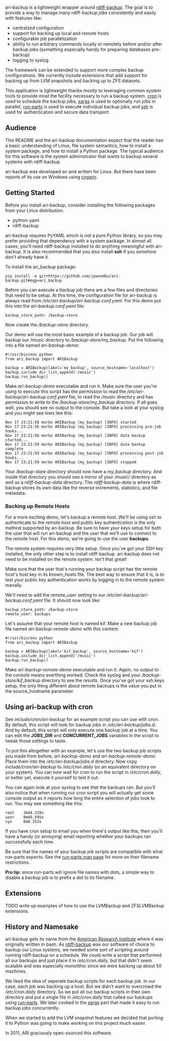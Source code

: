 ari-backup is a lightweight wrapper around
[http://www.nongnu.org/rdiff-backup/ rdiff-backup]. The goal is to provide a
way to manage many rdiff-backup ''jobs'' consistently and easily with features
like:
* centralzed configuration
* support for backing up local and remote hosts
* configurable job parallelization
* ability to run arbitrary commands locally or remotely before and/or after backup jobs (something especially handy for preparing databases pre-backup)
* logging to syslog

The framework can be extended to support more complex backup configurations.
We currently include extensions that add support for backing up from LVM
snapshots and backing up to ZFS datasets.

This application is lightweight thanks mostly to leveraging common system
tools to provide most the facility necessary to run a backup system.
[http://en.wikipedia.org/wiki/Cron cron] is used to schedule the backup jobs,
[http://en.wikipedia.org/wiki/Xargs xargs] is used to optionally run jobs in
parallel, [http://man.cx/run-parts(8) run-parts] is used to execute individual
backup jobs, and [http://en.wikipedia.org/wiki/Secure_shell ssh] is used for
authentication and secure data transport.

== Audience ==

This README and the ari-backup documentation expect that the reader has a
basic understanding of Linux, file system semantics, how to install a system
package, and how to install a Python package. The typical audience for this
software is the system administrator that wants to backup several systems with
rdiff-backup.

ari-backup was developed on and written for Linux. But there have been reports
of its use on Windows using [http://www.cygwin.com/ cygwin].

== Getting Started ==

Before you install ari-backup, consider installing the following packages from
your Linux distribution.
* python-yaml
* rdiff-backup

ari-backup requires PyYAML which is not a pure Python library, so you may
prefer providing that dependency with a system package. In almost all cases,
you'll need rdiff-backup installed to do anything meaningful with ari-backup.
It is also recommended that you also install '''ssh''' if you somehow don't
already have it.

To install the ari_backup package:
<pre>
pip install -e git+https://github.com/jpwoodbu/ari-backup.git#egg=ari_backup
</pre>

Before you can execute a backup job there are a few files and directories that
need to be setup. At this time, the configuration file for ari-backup is
always read from ''/etc/ari-backup/ari-backup.conf.yaml''. For this demo put
this into the ''ari-backup.conf.yaml'' file:
<pre>
backup_store_path: /backup-store
</pre>
Now create the ''/backup-store'' directory.

Our demo will use the most basic example of a backup job. Our job will backup
our ''/music'' directory to ''/backup-store/my_backup''. Put the following into
a file named ''ari-backup-demo'':
<pre>
#!/usr/bin/env python
from ari_backup import ARIBackup

backup = ARIBackup(label='my_backup', source_hostname='localhost')
backup.include_dir_list.append('/music')
backup.run_backup()
</pre>

Make ''ari-backup-demo'' executable and run it. Make sure the user you're
using to execute this script has the permission to read the
''/etc/ari-backup/ari-backup.conf.yaml'' file, to read the ''/music'' directory
and has permission to write to the ''/backup-store/my_backup'' directory. If
all goes well, you should see no output to the console. But take a look at your
syslog and you might see lines like this:
<pre>
Nov 17 23:21:56 morbo ARIBackup (my_backup) [INFO] started
Nov 17 23:21:56 morbo ARIBackup (my_backup) [INFO] processing pre-job hooks...
Nov 17 23:21:56 morbo ARIBackup (my_backup) [INFO] data backup started...
Nov 17 23:21:59 morbo ARIBackup (my_backup) [INFO] data backup complete
Nov 17 23:21:59 morbo ARIBackup (my_backup) [INFO] processing post-job hooks...
Nov 17 23:21:59 morbo ARIBackup (my_backup) [INFO] stopped
</pre>

Your ''/backup-store'' directory should now have a ''my_backup'' directory.
And inside that directory you should see a mirror of your ''/music/'' directory
as well as a ''rdiff-backup-data'' directory. The ''rdiff-backup-data'' is
where rdiff-backup stores its own data like the reverse increments,
statistics, and file metadata.

=== Backing up Remote Hosts ===

For a more exciting demo, let's backup a remote host. We'll be using ssh to
authenticate to the remote host and public key authentication is the only
method supported by ari-backup. Be sure to have your keys setup for both the
user that will run ari-backup and the user that we'll use to connect to the
remote host. For this demo, we're going to use the user '''backups'''.

The remote system requires very little setup. Once you've got your SSH key
installed, the only other step is to install rdiff-backup. ari-backup does not
need to be installed on the remote system. Isn't that great!

Make sure that the user that's running your backup script has the remote
host's host key in its known_hosts file. The best way to ensure that it is, is
to test your public key authentication works by logging in to the remote system
manally.

We'll need to add the remote_user setting to our
''/etc/ari-backup/ari-backup.conf.yaml'' file. It should now look like:
<pre>
backup_store_path: /backup-store
remote_user: backups
</pre>

Let's assume that your remote host is named kif. Make a new backup job file
named ''ari-backup-remote-demo'' with this content:
<pre>
#!/usr/bin/env python
from ari_backup import ARIBackup

backup = ARIBackup(label='kif_backup', source_hostname='kif')
backup.include_dir_list.append('/music')
backup.run_backup()
</pre>

Make ''ari-backup-remote-demo'' executable and run it. Again, no output to the
console means everthing worked. Check the syslog and your
''/backup-store/kif_backup'' directory to see the results. Once you've got
your ssh keys setup, the only thing different about remote backups is the
value you put in the source_hostname parameter.

== Using ari-backup with cron ==

See ''include/cron/ari-backup'' for an example script you can use with cron.
By default, this script will look for backup jobs in
''/etc/ari-backup/jobs.d''. And by default, this script will only execute one
backup job at a time. You can edit the '''JOBS_DIR''' and
'''CONCURRENT_JOBS''' variables in the script to tweak those settings to
taste.

To put this altogether with an example, let's use the two backup job scripts
you made from before, ''ari-backup-demo'' and ''ari-backup-remote-demo''.
Place them into the ''/etc/ari-backup/jobs.d'' directory. Now copy
''include/cron/ari-backup'' to ''/etc/cron.daily'' (or an equivalent directory
on your system). You can now wait for cron to run the script in
''/etc/cron.daily'', or better yet, execute it yourself to test it out.

You can again look at your syslog to see that the backups ran. But you'll
also notice that when running our cron script you will actually get some
console output as it reports how long the entire selection of jobs took to
run. You may see something like
this:
<pre>
real    3m44.318s
user    0m45.595s
sys     0m8.253s
</pre>

If you have cron setup to email you when there's output like this, then you'll
have a handy (or annoying) email reporting whether your backups ran
successfully each time.

Be sure that the names of your backup job scripts are compatible with what
run-parts expects. See the [http://man.cx/run-parts(8) run-parts man page] for
more on their filename restrictions.

'''Pro tip:''' since run-parts will ignore file names with dots, a simple way
to disable a backup job is to prefix a dot to its filename.

== Extensions ==

TODO write up examples of how to use the LVMBackup and ZFSLVMBackup extensions.

== History and Namesake ==

ari-backup gets its name from the
[http://americanri.com American Research Institute] where it was originally
written in bash. As [http://www.nongnu.org/rdiff-backup/ rdiff-backup] was our
software of choice to backup our Linux systems, we needed some sort of
scripting around running rdiff-backup on a schedule. We could write a script
that performed all our backups and just place it in ''/etc/cron.daily'', but
that didn't seem scalable and was especially monolithic since we were backing
up about 50 machines.

We liked the idea of seperate backup scripts for each backup job. In our case,
each job was backing up a host. But we didn't want to overcrowd the
''/etc/cron.daily'' directory. So we put all our backup scripts in their own
directory and put a single file in ''/etc/cron.daily'' that called our backups
using [http://man.cx/run-parts(8) run-parts]. We later cooked in the
[http://en.wikipedia.org/wiki/Xargs xargs] part that made it easy to run
backup jobs concurrently.

When we started to add the LVM snapshot features we decided that porting it to
Python was going to make working on this project much easier.

In 2011, ARI graciously open-sourced this software.
